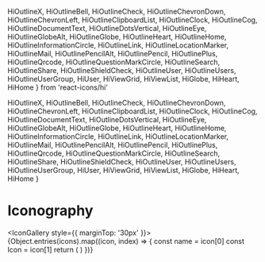 
  HiOutlineX,
  HiOutlineBell,
  HiOutlineCheck,
  HiOutlineChevronDown,
  HiOutlineChevronLeft,
  HiOutlineClipboardList,
  HiOutlineClock,
  HiOutlineCog,
  HiOutlineDocumentText,
  HiOutlineDotsVertical,
  HiOutlineEye,
  HiOutlineGlobeAlt,
  HiOutlineGlobe,
  HiOutlineHeart,
  HiOutlineHome,
  HiOutlineInformationCircle,
  HiOutlineLink,
  HiOutlineLocationMarker,
  HiOutlineMail,
  HiOutlinePencilAlt,
  HiOutlinePencil,
  HiOutlinePlus,
  HiOutlineQrcode,
  HiOutlineQuestionMarkCircle,
  HiOutlineSearch,
  HiOutlineShare,
  HiOutlineShieldCheck,
  HiOutlineUser,
  HiOutlineUsers,
  HiOutlineUserGroup,
  HiUser,
  HiViewGrid,
  HiViewList,
  HiGlobe,
  HiHeart,
  HiHome
} from 'react-icons/hi'

<Meta title="Core/Iconography" />

  HiOutlineX,
  HiOutlineBell,
  HiOutlineCheck,
  HiOutlineChevronDown,
  HiOutlineChevronLeft,
  HiOutlineClipboardList,
  HiOutlineClock,
  HiOutlineCog,
  HiOutlineDocumentText,
  HiOutlineDotsVertical,
  HiOutlineEye,
  HiOutlineGlobeAlt,
  HiOutlineGlobe,
  HiOutlineHeart,
  HiOutlineHome,
  HiOutlineInformationCircle,
  HiOutlineLink,
  HiOutlineLocationMarker,
  HiOutlineMail,
  HiOutlinePencilAlt,
  HiOutlinePencil,
  HiOutlinePlus,
  HiOutlineQrcode,
  HiOutlineQuestionMarkCircle,
  HiOutlineSearch,
  HiOutlineShare,
  HiOutlineShieldCheck,
  HiOutlineUser,
  HiOutlineUsers,
  HiOutlineUserGroup,
  HiUser,
  HiViewGrid,
  HiViewList,
  HiGlobe,
  HiHeart,
  HiHome
}

# Iconography

<IconGallery style={{ marginTop: '30px' }}>
  {Object.entries(icons).map((icon, index) => {
    const name = icon[0]
    const Icon = icon[1]
    return (
      <IconItem name={name} key={index}>
        <Icon name={name} />
      </IconItem>
    )
  })}
</IconGallery>
